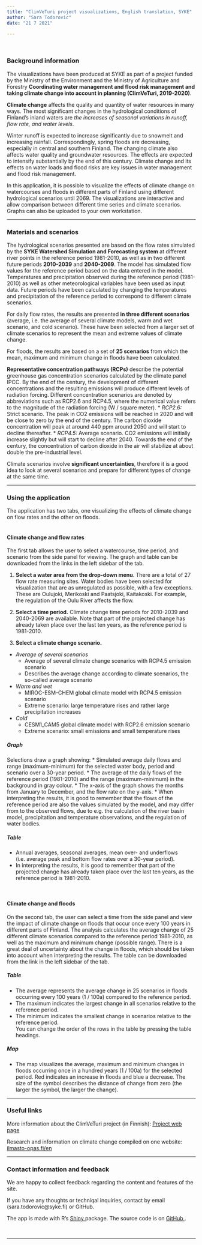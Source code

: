 ```yaml
---
title: "ClimVeTuri project visualizations, English translation, SYKE"
author: "Sara Todorovic"
date: "21 7 2021"

---
```

<br>

### Background information 

The visualizations have been produced at SYKE as part of a project funded by the Ministry of the Environment and the Ministry of Agriculture and Forestry **Coordinating water management and flood risk management and taking climate change into account in planning (ClimVeTuri, 2019-2020)**.

**Climate change** affects the quality and quantity of water resources in many ways. The most significant changes in the hydrological conditions of Finland's inland waters are _the increases of seasonal variations in runoff, flow rate, and water levels_.  

Winter runoff is expected to increase significantly due to snowmelt and increasing rainfall. Correspondingly, spring floods are decreasing, especially in central and southern Finland. The changing climate also affects water quality and groundwater resources. The effects are expected to intensify substantially by the end of this century. Climate change and its effects on water loads and flood risks are key issues in water management and flood risk management.  

In this application, it is possible to visualize the effects of climate change on watercourses and floods in different parts of Finland using different hydrological scenarios until 2069. The visualizations are interactive and allow comparison between different time series and climate scenarios. Graphs can also be uploaded to your own workstation.



***

### Materials and scenarios
The hydrological scenarios presented are based on the flow rates simulated by the **SYKE Watershed Simulation and Forecasting system** at different river points in the reference period 1981-2010, as well as in two different future periods **2010-2039** and **2040-2069**. The model has simulated flow values for the reference period based on the data entered in the model. Temperatures and precipitation observed during the reference period (1981-2010) as well as other meteorological variables have been used as input data. Future periods have been calculated by changing the temperatures and precipitation of the reference period to correspond to different climate scenarios. 

For daily flow rates, the results are presented **in three different scenarios** (average, i.e. the average of several climate models, warm and wet scenario, and cold scenario). These have been selected from a larger set of climate scenarios to represent the mean and extreme values of climate change.

For floods, the results are based on a set of **25 scenarios** from which the mean, maximum and minimum change in floods have been calculated.  

**Representative concentration pathways (RCPs)** describe the potential greenhouse gas concentration scenarios calculated by the climate panel IPCC. By the end of the century, the development of different concentrations and the resulting emissions will produce different levels of radiation forcing. Different concentration scenarios are denoted by abbreviations such as RCP2.6 and RCP4.5, where the numerical value refers to the magnitude of the radiation forcing (W / square meter).
* *RCP2.6:* Strict scenario. The peak in CO2 emissions will be reached in 2020 and will be close to zero by the end of the century. The carbon dioxide concentration will peak at around 440 ppm around 2050 and will start to decline thereafter.
* *RCP4.5:* Average scenario. CO2 emissions will initially increase slightly but will start to decline after 2040. Towards the end of the century, the concentration of carbon dioxide in the air will stabilize at about double the pre-industrial level.

Climate scenarios involve **significant uncertainties**, therefore it is a good idea to look at several scenarios and prepare for different types of change at the same time.
 

***

### Using the application


The application has two tabs, one visualizing the effects of climate change on flow rates and the other on floods.  
<br>

#### Climate change and flow rates
The first tab allows the user to select a watercourse, time period, and scenario from the side panel for viewing. The graph and table can be downloaded from the links in the left sidebar of the tab.  


1. **Select a water area from the drop-down menu**. There are a total of 27 flow rate measuring sites. Water bodies have been selected for visualization that are as unregulated as possible, with a few exceptions. These are Oulujoki, Merikoski and Paatsjoki, Kaitakoski. For example, the regulation of the Oulu River affects the flow. 

2. **Select a time period.** Climate change time periods for 2010-2039 and 2040-2069 are available. Note that part of the projected change has already taken place over the last ten years, as the reference period is 1981-2010.  

3. **Select a climate change scenario.**

* *Average of several scenarios*
  + Average of several climate change scenarios with RCP4.5 emission scenario
  + Describes the average change according to climate scenarios, the so-called average scenario  
* *Warm and wet*
  + MIROC-ESM-CHEM global climate model with RCP4.5 emission scenario
  + Extreme scenario: large temperature rises and rather large precipitation increases 
* *Cold*
  + CESM1_CAM5 global climate model with RCP2.6 emission scenario
  + Extreme scenario: small emissions and small temperature rises 
  

##### **Graph**
Selections draw a graph showing:
* Simulated average daily flows and range (maximum-minimum) for the selected water body, period and scenario over a 30-year period.
* The average of the daily flows of the reference period (1981-2010) and the range (maximum-minimum) in the background in gray colour.
* The x-axis of the graph shows the months from January to December, and the flow rate on the y-axis.
* When interpreting the results, it is good to remember that the flows of the reference period are also the values simulated by the model, and may differ from to the observed flows, due to e.g. the calculation of the river basin model, precipitation and temperature observations, and the regulation of water bodies.  



##### **Table**
* Annual averages, seasonal averages, mean over- and underflows (i.e. average peak and bottom flow rates over a 30-year period). 
* In interpreting the results, it is good to remember that part of the projected change has already taken place over the last ten years, as the reference period is 1981-2010. 

<br>
  

#### Climate change and floods
On the second tab, the user can select a time from the side panel and view the impact of climate change on floods that occur once every 100 years in different parts of Finland. The analysis calculates the average change of 25 different climate scenarios compared to the reference period 1981-2010, as well as the maximum and minimum change (possible range). There is a great deal of uncertainty about the change in floods, which should be taken into account when interpreting the results. The table can be downloaded from the link in the left sidebar of the tab. 


##### **Table**  
* The average represents the average change in 25 scenarios in floods occurring every 100 years (1 / 100a) compared to the reference period.
* The maximum indicates the largest change in all scenarios relative to the reference period.
* The minimum indicates the smallest change in scenarios relative to the reference period.  
You can change the order of the rows in the table by pressing the table headings.  


##### **Map**  
* The map visualizes the average, maximum and minimum changes in floods occurring once in a hundred years (1 / 100a) for the selected period. Red indicates an increase in floods and blue a decrease. The size of the symbol describes the distance of change from zero (the larger the symbol, the larger the change).  


***

### Useful links  

More information about the ClimVeTuri project (in Finnish): <a href="https://www.syke.fi/fi-FI/Tutkimus__kehittaminen/Tutkimus_ja_kehittamishankkeet/Hankkeet/ClimVeTuri/Vesienhoidon_ja_tulvariskien_hallinnan_y(49676)" target="_blank">Project web page</a>  

Research and information on climate change compiled on one website: <a href="https://ilmasto-opas.fi/en/" target="_blank">ilmasto-opas.fi/en</a>  


***

### Contact information and feedback

We are happy to collect feedback regarding the content and features of the site.  
 
If you have any thoughts or techniqal inquiries, contact by email (sara.todorovic@syke.fi) or GitHub.
 
The app is made with R's <a href ="https://shiny.rstudio.com/" target="_blank"> Shiny </a> package. The source code is on <a href="https://github.com/saratodo/climveturi-shiny_eng" target="_blank"> GitHub </a>.

<br>

***


